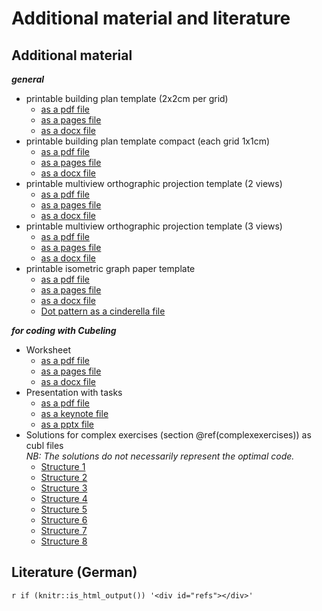# Additional material and literature {#Literature}

## Additional material {.unlisted .unnumbered #Material}

***general***

* printable building plan template (2x2cm per grid)
  * [as a pdf file](files/Cubeling-BuildingPlan-v2-en.pdf){target="_blank"}
  * [as a pages file](files/Cubeling-BuildingPlan-v2-en.pages){target="_blank"}
  * [as a docx file](files/Cubeling-BuildingPlan-v2-en.docx){target="_blank"}  
  
* printable building plan template compact (each grid 1x1cm)
  * [as a pdf file](files/Cubeling-BuildingPlan-Compact-v2-en.pdf){target="_blank"}
  * [as a pages file](files/Cubeling-BuildingPlan-Compact-v2-en.pages){target="_blank"}
  * [as a docx file](files/Cubeling-BuildingPlan-Compact-v2-en.docx){target="_blank"}  
  
* printable multiview orthographic projection template (2 views)
  * [as a pdf file](files/Cubeling-Multiview-v2-en.pdf){target="_blank"}
  * [as a pages file](files/Cubeling-Multiview-v2-en.pages){target="_blank"}
  * [as a docx file](files/Cubeling-Multiview-v2-en.docx){target="_blank"}  
  
* printable multiview orthographic projection template (3 views)
  * [as a pdf file](files/Cubeling-Multiview3-v2-en.pdf){target="_blank"}
  * [as a pages file](files/Cubeling-Multiview3-v2-en.pages){target="_blank"}
  * [as a docx file](files/Cubeling-Multiview3-v2-en.docx){target="_blank"}  
  
* printable isometric graph paper template
  * [as a pdf file](files/Cubeling-Isometric-v2-en.pdf){target="_blank"}
  * [as a pages file](files/Cubeling-Isometric-v2-en.pages){target="_blank"}
  * [as a docx file](files/Cubeling-Isometric-v2-en.docx){target="_blank"}  
  * [Dot pattern as a cinderella file](files/Cubeling-Isometric.cdy){target="_blank"}  


***for coding with Cubeling***

* Worksheet
  * [as a pdf file](files/Cubeling-Worksheet-v2-en.pdf){target="_blank"}
  * [as a pages file](files/Cubeling-Worksheet-v2-en.pages){target="_blank"}
  * [as a docx file](files/Cubeling-Worksheet-v2-en.docx){target="_blank"}  
  
* Presentation with tasks  
  * [as a pdf file](files/Cubeling-Tasks-v2-en.pdf){target="_blank"}
  * [as a keynote file](files/Cubeling-Tasks-v2-en.key){target="_blank"}
  * [as a pptx file](files/Cubeling-Tasks-v2-en.pptx){target="_blank"}

* Solutions for complex exercises (section \@ref(complexexercises)) as cubl files  
*NB: The solutions do not necessarily represent the optimal code.*
  * [Structure 1](files/code-task1.cubl){target="_blank"}
  * [Structure 2](files/code-task2.cubl){target="_blank"}
  * [Structure 3](files/code-task3.cubl){target="_blank"}
  * [Structure 4](files/code-task4.cubl){target="_blank"}
  * [Structure 5](files/code-task5.cubl){target="_blank"}
  * [Structure 6](files/code-task6.cubl){target="_blank"}
  * [Structure 7](files/code-task7.cubl){target="_blank"}
  * [Structure 8](files/code-task8.cubl){target="_blank"}
  
## Literature (German) {.unlisted .unnumbered}
`r if (knitr::is_html_output()) '<div id="refs"></div>'`


